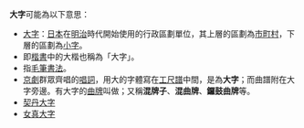 '''大字'''可能為以下意思：

* [[大字|大字]]：[[日本|日本]]在[[明治|明治]]時代開始使用的行政區劃單位，其上層的區劃為[[市町村|市町村]]，下層的區劃為[[小字|小字]]。
* 即[[楷書|楷書]]中的大楷也稱為「大字」。
* 指[[書法#傳統毛筆書法|毛筆書法]]。
* [[京劇|京劇]]群眾齊唱的[[唱詞_(京劇)|唱詞]]，用大的字體寫在[[工尺譜|工尺譜]]中間，是為'''大字'''；而曲譜附在大字旁邊。有大字的[[曲牌|曲牌]]叫做；又稱'''混牌子'''、'''混曲牌'''、'''鑼鼓曲牌'''等。
*[[契丹大字|契丹大字]]
*[[女真大字|女真大字]]

{{disambig|cat=二字消歧义}}